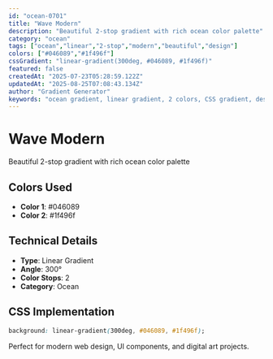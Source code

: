 ```yaml
---
id: "ocean-0701"
title: "Wave Modern"
description: "Beautiful 2-stop gradient with rich ocean color palette"
category: "ocean"
tags: ["ocean","linear","2-stop","modern","beautiful","design"]
colors: ["#046089","#1f496f"]
cssGradient: "linear-gradient(300deg, #046089, #1f496f)"
featured: false
createdAt: "2025-07-23T05:28:59.122Z"
updatedAt: "2025-08-25T07:08:43.134Z"
author: "Gradient Generator"
keywords: "ocean gradient, linear gradient, 2 colors, CSS gradient, design, #046089, #1f496f"
---
```


# Wave Modern

Beautiful 2-stop gradient with rich ocean color palette

## Colors Used
- **Color 1**: #046089
- **Color 2**: #1f496f

## Technical Details
- **Type**: Linear Gradient
- **Angle**: 300°
- **Color Stops**: 2
- **Category**: Ocean

## CSS Implementation
```css
background: linear-gradient(300deg, #046089, #1f496f);
```

Perfect for modern web design, UI components, and digital art projects.
